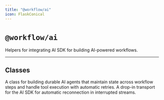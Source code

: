 ```yaml
---
title: "@workflow/ai"
icon: FlaskConical
---
```



# `@workflow/ai`

<ExperimentalPackageCallout packageName="@workflow/ai" />

Helpers for integrating AI SDK for building AI-powered workflows.

---

## Classes

<Cards>
    <Card title="DurableAgent" href="/docs/api-reference/workflow-ai/durable-agent">
      A class for building durable AI agents that maintain state across workflow steps and handle tool execution with automatic retries.
    </Card>
    <Card title="WorkflowChatTransport" href="/docs/api-reference/workflow-ai/workflow-chat-transport">
      A drop-in transport for the AI SDK for automatic reconnection in interrupted streams.
    </Card>
</Cards>
